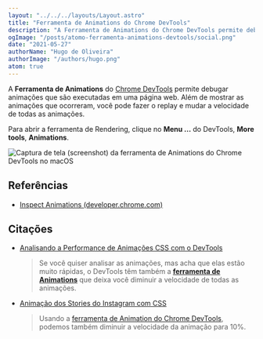 ```yaml
---
layout: "../../../layouts/Layout.astro"
title: "Ferramenta de Animations do Chrome DevTools"
description: "A Ferramenta de Animations do Chrome DevTools permite debugar animações que são executadas em uma página web."
ogImage: "/posts/atomo-ferramenta-animations-devtools/social.png"
date: "2021-05-27"
authorName: "Hugo de Oliveira"
authorImage: "/authors/hugo.png"
atom: true
---
```


A **Ferramenta de Animations** do [Chrome DevTools](https://triangulo.dev/posts/atomo-chrome-developer-tools) permite debugar animações que são executadas em uma página web. Além de mostrar as animações que ocorreram, você pode fazer o replay e mudar a velocidade de todas as animações.

Para abrir a ferramenta de Rendering, clique no **Menu ...** do DevTools, **More tools**, **Animations**.

![Captura de tela (screenshot) da ferramenta de Animations do Chrome DevTools no macOS](/posts/atomo-ferramenta-animations-devtools/ferramenta-animations-devtools.png)

## Referências

- [Inspect Animations (developer.chrome.com)](https://developer.chrome.com/docs/devtools/css/animations/)

## Citações

- [Analisando a Performance de Animações CSS com o DevTools](https://triangulo.dev/posts/analisando-performance-chrome-devtools)
  > Se você quiser analisar as animações, mas acha que elas estão muito rápidas, o DevTools têm também a [**ferramenta de Animations**](https://triangulo.dev/posts/atomo-ferramenta-animations-devtools) que deixa você diminuir a velocidade de todas as animações.
- [Animação dos Stories do Instagram com CSS](https://triangulo.dev/posts/animacao-instagram-stories-com-css)
  > Usando a [ferramenta de Animation do Chrome DevTools](https://triangulo.dev/posts/atomo-ferramenta-animations-devtools), podemos também diminuir a velocidade da animação para 10%.
